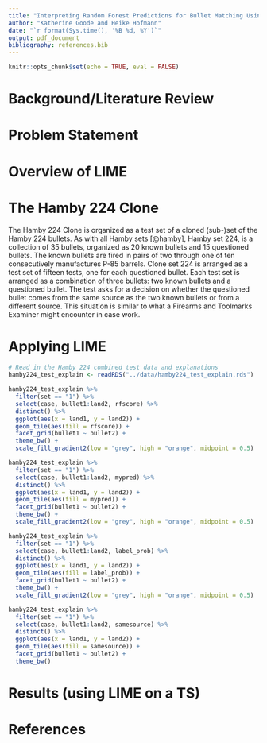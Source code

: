 ```yaml
---
title: "Interpreting Random Forest Predictions for Bullet Matching Using LIME (?)"
author: "Katherine Goode and Heike Hofmann"
date: "`r format(Sys.time(), '%B %d, %Y')`"
output: pdf_document
bibliography: references.bib
---
```


```r
knitr::opts_chunk$set(echo = TRUE, eval = FALSE)
```

# Background/Literature Review

# Problem Statement

# Overview of LIME

# The Hamby 224 Clone

The Hamby 224 Clone is organized as a test set of a cloned (sub-)set of the Hamby 224 bullets. As with all Hamby sets [@hamby], Hamby set 224, is a collection of 35 bullets, organized as 20 known bullets and 15 questioned bullets. The known bullets are fired in pairs of two through one of ten consecutively manufactures P-85 barrels.
Clone set 224 is arranged as a test set of fifteen tests, one for each questioned bullet. Each test set is arranged as a combination of three bullets: two known bullets and a questioned bullet. The test asks for a decision on whether the questioned bullet comes from the same source as the two known bullets  or from a different source. This situation is similar to what a Firearms and Toolmarks Examiner might encounter in case work. 

# Applying LIME

```r
# Read in the Hamby 224 combined test data and explanations
hamby224_test_explain <- readRDS("../data/hamby224_test_explain.rds")

hamby224_test_explain %>% 
  filter(set == "1") %>% 
  select(case, bullet1:land2, rfscore) %>%
  distinct() %>%
  ggplot(aes(x = land1, y = land2)) + 
  geom_tile(aes(fill = rfscore)) +
  facet_grid(bullet1 ~ bullet2) +
  theme_bw() + 
  scale_fill_gradient2(low = "grey", high = "orange", midpoint = 0.5)

hamby224_test_explain %>% 
  filter(set == "1") %>% 
  select(case, bullet1:land2, mypred) %>%
  distinct() %>%
  ggplot(aes(x = land1, y = land2)) + 
  geom_tile(aes(fill = mypred)) +
  facet_grid(bullet1 ~ bullet2) +
  theme_bw() + 
  scale_fill_gradient2(low = "grey", high = "orange", midpoint = 0.5)

hamby224_test_explain %>% 
  filter(set == "1") %>% 
  select(case, bullet1:land2, label_prob) %>%
  distinct() %>%
  ggplot(aes(x = land1, y = land2)) + 
  geom_tile(aes(fill = label_prob)) +
  facet_grid(bullet1 ~ bullet2) +
  theme_bw() + 
  scale_fill_gradient2(low = "grey", high = "orange", midpoint = 0.5)

hamby224_test_explain %>% 
  filter(set == "1") %>% 
  select(case, bullet1:land2, samesource) %>%
  distinct() %>%
  ggplot(aes(x = land1, y = land2)) + 
  geom_tile(aes(fill = samesource)) +
  facet_grid(bullet1 ~ bullet2) +
  theme_bw() 
```

# Results (using LIME on a TS)

# References

